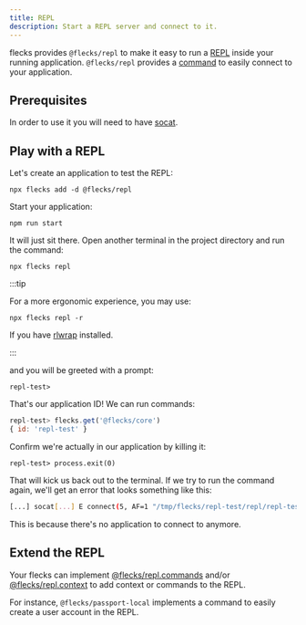 ```yaml
---
title: REPL
description: Start a REPL server and connect to it.
---
```



flecks provides `@flecks/repl` to make it easy to run a
[REPL](https://en.wikipedia.org/wiki/Read%E2%80%93eval%E2%80%93print_loop) inside your running
application. `@flecks/repl` provides a [command](./cli#repl) to easily connect to your application.

## Prerequisites

In order to use it you will need to have [socat](https://manpages.org/socat).

## Play with a REPL

Let's create an application to test the REPL:

<Create type="app" pkg="repl-test" />

```
npx flecks add -d @flecks/repl
```

Start your application:

```
npm run start
```

It will just sit there. Open another terminal in the project directory and run the command:

```
npx flecks repl
```

:::tip

For a more ergonomic experience, you may use:

```
npx flecks repl -r
```

If you have [rlwrap](https://manpages.org/rlwrap) installed.

:::

and you will be greeted with a prompt:

```
repl-test>
```

That's our application ID! We can run commands:

```js
repl-test> flecks.get('@flecks/core')
{ id: 'repl-test' }
```

Confirm we're actually in our application by killing it:

```
repl-test> process.exit(0)
```

That will kick us back out to the terminal. If we try to run the command again, we'll get an error
that looks something like this:

```bash
[...] socat[...] E connect(5, AF=1 "/tmp/flecks/repl-test/repl/repl-test-[...].sock", 57): Connection refused
```

This is because there's no application to connect to anymore.

## Extend the REPL

Your flecks can implement [@flecks/repl.commands](./flecks/hooks#flecksreplcommands) and/or
[@flecks/repl.context](./flecks/hooks#flecksreplcontext) to add context or commands to the REPL.

For instance, `@flecks/passport-local` implements a command to easily create a user account in
the REPL.
